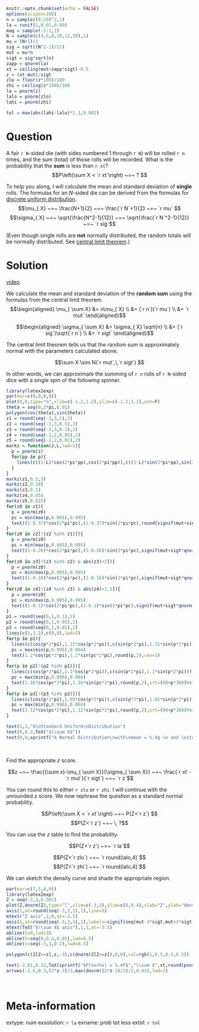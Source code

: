 ```r
knitr::opts_chunk$set(echo = FALSE)
options(scipen=100)
n = sample((8:20)^2,1)
la = runif(1,0.01,0.99)
mag = sample(-1:2,1)
N = sample(c(4,6,8,10,12,20),1)
mu = (N+1)/2
sig = sqrt((N^2-1)/12)
mut = mu*n
sigt = sig*sqrt(n)
zapp = qnorm(la)
xt = ceiling(mut+zapp*sigt)-0.5
z = (xt-mut)/sigt
zlo = floor(z*100)/100
zhi = ceiling(z*100)/100
la = pnorm(z)
lalo = pnorm(zlo)
lahi = pnorm(zhi)

tol = max(abs(lahi-lalo)*1.1,0.002)

```

Question
========

A fair `r N`-sided die (with sides numbered 1 through `r N`) will be rolled `r n` times, and the sum (total) of those rolls will be recorded. What is the probability that the **sum** is less than `r xt`?
$$P\left(\sum X < `r xt`\right) ~=~ ? $$

To help you along, I will calculate the mean and standard deviation of **single** rolls. The formulas for an $N$-sided die can be derived from the formulas for [discrete uniform distribution](https://en.wikipedia.org/wiki/Discrete_uniform_distribution).
$$\mu_{ X} ~=~ \frac{N+1}{2} ~=~ \frac{`r N`+1}{2} ~=~ `r mu` $$
$$\sigma_{ X} ~=~ \sqrt{\frac{N^2-1}{12}} ~=~ \sqrt{\frac{`r N`^2-1}{12}} ~=~ `r sig`$$

(Even though single rolls are **not** normally distributed, the random totals will be normally distributed.
See [central limit theorem](https://en.wikipedia.org/wiki/Central_limit_theorem){target="_blank"}.)


Solution
========

[video](https://vimeo.com/531941885){target="_blank"}

We calculate the mean and standard deviation of the **random sum** using the formulas from the central limit theorem.
$$\begin{aligned}
\mu_{ \sum X} &= n\mu_{ X} \\
&= (`r n`)(`r mu`) \\
&= `r mut`
\end{aligned}$$

$$\begin{aligned}
\sigma_{ \sum X} &= \sigma_{ X} \sqrt{n} \\
&= (`r sig`)\sqrt{`r n`} \\
&= `r sigt`
\end{aligned}$$

The central limit theorem tells us that the random sum is approximately normal with the parameters calculated above.

$$\sum X \sim N(`r mut`,\,`r sigt`) $$

In other words, we can approximate the summing of `r n` rolls of `r N`-sided dice with a single spin of the following spinner.


```r
library(latex2exp)
par(mar=c(0,0,0,0))
plot(0,0,type="n",xlim=c(-1.2,1.2),ylim=c(-1.2,1.2),ann=F)
theta = seq(0,2*pi,0.01)
polygon(cos(theta),sin(theta))
z1 = round(seq(-3,3,1),3)
z2 = round(seq(-3,3,0.5),2)
z3 = round(seq(-3,3,0.1),2)
z4 = round(seq(-2,2,0.05),2)
z5 = round(seq(-2,2,0.01),2)
markz = function(z,L,lwd=1){
  p = pnorm(z)
  for(pp in p){
    lines(c((1-L)*cos(2*pi*pp),cos(2*pi*pp)),c((1-L)*sin(2*pi*pp),sin(2*pi*pp)),lwd=lwd)
  }
}
markz(z1,0.3,3)
markz(z2,0.18)
markz(z3,0.1)
markz(z4,0.05)
markz(z5,0.025)
for(z0 in z1){
  p = pnorm(z0)
  pc = min(max(p,0.005),0.995)
  text((1-0.37)*cos(2*pi*pc),(1-0.37)*sin(2*pi*pc),round(signif(mut+sigt*qnorm(p),4),6),cex=0.9)
}
for(z0 in z2[!(z2 %in% z1)]){
  p = pnorm(z0)
  pc = min(max(p,0.005),0.995)
  text((1-0.26)*cos(2*pi*pc),(1-0.26)*sin(2*pi*pc),signif(mut+sigt*qnorm(p),4),cex=0.9)
}
for(z0 in z3[!(z3 %in% z2) & abs(z3)<2]){
  p = pnorm(z0)
  pc = min(max(p,0.005),0.995)
  text((1-0.16)*cos(2*pi*pc),(1-0.16)*sin(2*pi*pc),signif(mut+sigt*qnorm(p),4),srt=(90+p*360)%%180-90,cex=0.9)
}
for(z0 in z4[!(z4 %in% z3) & abs(z4)<1.5]){
  p = pnorm(z0)
  pc = min(max(p,0.005),0.995)
  text((1-0.1)*cos(2*pi*pc),(1-0.1)*sin(2*pi*pc),signif(mut+sigt*qnorm(p),4),srt=(90+p*360)%%180-90,cex=0.6)
}
p1 = round(seq(0,1,0.1),2)
p2 = round(seq(0,1,0.05),2)
p3 = round(seq(0,1,0.01),2)
lines(c(1,1.2),c(0,0),lwd=3)
for(p in p1){
  lines(c(cos(p*2*pi),1.15*cos(p*2*pi)),c(sin(p*2*pi),1.15*sin(p*2*pi)))
  pc = max(min(p,0.996),0.004)
  text(1.2*cos(pc*2*pi),1.2*sin(pc*2*pi),round(p,2),cex=1)
}
for(p in p2[!(p2 %in% p1)]){
  lines(c(cos(p*2*pi),1.1*cos(p*2*pi)),c(sin(p*2*pi),1.1*sin(p*2*pi)))
  pc = max(min(p,0.996),0.004)
  text(1.16*cos(pc*2*pi),1.16*sin(pc*2*pi),round(p,2),srt=(90+p*360)%%180-90,cex=0.8)
}
for(p in p3[!(p3 %in% p2)]){
  lines(c(cos(p*2*pi),1.05*cos(p*2*pi)),c(sin(p*2*pi),1.05*sin(p*2*pi)))
  pc = max(min(p,0.996),0.004)
  text(1.12*cos(pc*2*pi),1.12*sin(pc*2*pi),round(p,2),srt=(90+p*360)%%180-90,cex=0.8)
}

text(1,1,"U\nStandard Uniform\nDistribution")
text(0,0.2,TeX("$\\sum X$"))
text(0,0,sprintf("A Normal Distribution\nwith\nmean = %.4g \n and \nstdev = %.4g",mut,sigt))
```
\

Find the appropriate $z$ score.

$$z ~=~ \frac{(\sum x)-\mu_{ \sum X}}{\sigma_{ \sum X}} ~=~ \frac{`r xt`-`r mut`}{`r sigt`} ~=~ `r z`$$

You can round this to either `r zlo` or `r zhi`. I will continue with the unrounded $z$ score. We now rephrase the question as a standard normal probability.

$$P\left(\sum X < `r xt`\right) ~=~ P(Z<`r z`) $$
$$P(Z<`r z`) ~=~ \, ?$$

You can use the $z$ table to find the probability.

$$P(Z<`r z`) ~=~ `r la`$$

$$P(Z<`r zlo`) ~=~ `r round(lalo,4)`$$
$$P(Z<`r zhi`) ~=~ `r round(lahi,4)`$$

We can sketch the density curve and shade the appropriate region.

```r
par(mar=c(7,3,0,0))
library(latex2exp)
Z = seq(-3,3,0.001)
plot(Z,dnorm(Z),type="l",xlim=c(-3,3),ylim=c(0,0.4),xlab="Z",ylab="density",axes=F,ann=F,lwd=3)
axis(1,at=round(seq(-3,3,1),1),line=0)
mtext("Z axis",1,0,at=-3.5)
axis(1,at=round(seq(-3,3,1),1),labels=signif(seq(mut-3*sigt,mut+3*sigt,length.out=7),3),line=3)
mtext(TeX("$\\sum X$ axis"),1,3,at=-3.5)
abline(h=0,lwd=3)
abline(h=seq(0,0.4,0.05),lwd=0.5)
abline(v=seq(-3,3,0.2),lwd=0.5)

polygon(c(Z[Z<=z],z,-3),c(dnorm(Z[Z<=z]),0,0),col=rgb(1,0.5,0.5,0.5))

text(-2.01,0.32,TeX(sprintf("$P(%s<%s) = %.4f$","\\sum X",xt,round(pnorm(z),4))))
arrows(-1.6,0.3,(2*z-3)/3,max(dnorm((2*z-3)/3)/2,0.03),lwd=2)
```
\


Meta-information
================
extype: num
exsolution: `r la`
exname: prob tot less
extol: `r tol`
